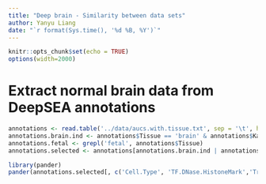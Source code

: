 ```yaml
---
title: "Deep brain - Similarity between data sets"
author: Yanyu Liang
date: "`r format(Sys.time(), '%d %B, %Y')`"
---
```


```r
knitr::opts_chunk$set(echo = TRUE)
options(width=2000)
```

# Extract normal brain data from DeepSEA annotations

```r
annotations <- read.table('../data/aucs.with.tissue.txt', sep = '\t', header = T)
annotations.brain.ind <- annotations$Tissue == 'brain' & annotations$Karyotype == 'normal'
annotations.fetal <- grepl('fetal', annotations$Tissue)
annotations.selected <- annotations[annotations.brain.ind | annotations.fetal, ]
```

```r
library(pander)
pander(annotations.selected[, c('Cell.Type', 'TF.DNase.HistoneMark','Treatment', 'Tissue')])
```